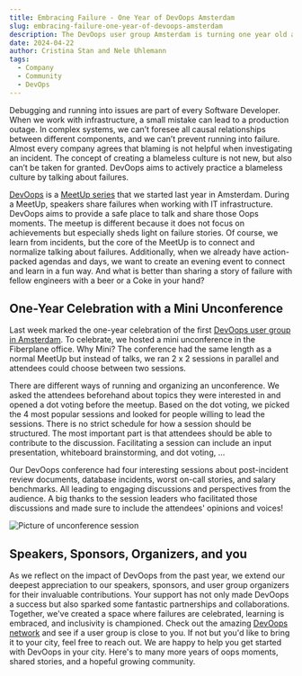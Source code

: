 ---
title: Embracing Failure - One Year of DevOops Amsterdam
slug: embracing-failure-one-year-of-devoops-amsterdam
description: The DevOops user group Amsterdam is turning one year old and is celebrating with a mini unconference
date: 2024-04-22
author: Cristina Stan and Nele Uhlemann
tags:
  - Company
  - Community
  - DevOps
---


Debugging and running into issues are part of every Software Developer. When we work with infrastructure, a small mistake can lead to a production outage. In complex systems, we can’t foresee all causal relationships between different components, and we can’t prevent running into failure. Almost every company agrees that blaming is not helpful when investigating an incident. The concept of creating a blameless culture is not new, but also can’t be taken for granted. DevOops aims to actively practice a blameless culture by talking about failures.

[DevOops](https://devoops.community/) is a [MeetUp series](https://www.meetup.com/pro/devoops/) that we started last year in Amsterdam. During a MeetUp, speakers share failures when working with IT infrastructure. DevOops aims to provide a safe place to talk and share those Oops moments. The meetup is different because it does not focus on achievements but especially sheds light on failure stories. Of course, we learn from incidents, but the core of the MeetUp is to connect and normalize talking about failures. Additionally, when we already have action-packed agendas and days, we want to create an evening event to connect and learn in a fun way. And what is better than sharing a story of failure with fellow engineers with a beer or a Coke in your hand?

## One-Year Celebration with a Mini Unconference 

Last week marked the one-year celebration of the first [DevOops user group in Amsterdam](https://www.meetup.com/amsterdam-devooops-meetup-group/). To celebrate, we hosted a mini unconference in the Fiberplane office. Why Mini? The conference had the same length as a normal MeetUp but instead of talks, we ran 2 x 2 sessions in parallel and attendees could choose between two sessions.

There are different ways of running and organizing an unconference. We asked the attendees beforehand about topics they were interested in and opened a dot voting before the meetup. Based on the dot voting, we picked the 4 most popular sessions and looked for people willing to lead the sessions. There is no strict schedule for how a session should be structured. The most important part is that attendees should be able to contribute to the discussion. Facilitating a session can include an input presentation, whiteboard brainstorming, and dot voting, …

Our DevOops conference had four interesting sessions about post-incident review documents, database incidents, worst on-call stories, and salary benchmarks. All leading to engaging discussions and perspectives from the audience. A big thanks to the session leaders who facilitated those discussions and made sure to include the attendees' opinions and voices!

![Picture of unconference session](@/assets/blog/2024-04-22-img01.png)

## Speakers, Sponsors, Organizers, and you

As we reflect on the impact of DevOops from the past year, we extend our deepest appreciation to our speakers, sponsors, and user group organizers for their invaluable contributions. Your support has not only made DevOops a success but also sparked some fantastic partnerships and collaborations. Together, we've created a space where failures are celebrated, learning is embraced, and inclusivity is championed. Check out the amazing [DevOops network](https://devoops.community/) and see if a user group is close to you. If not but you'd like to bring it to your city, feel free to reach out. We are happy to help you get started with DevOops in your city. Here's to many more years of oops moments, shared stories, and a hopeful growing community.
